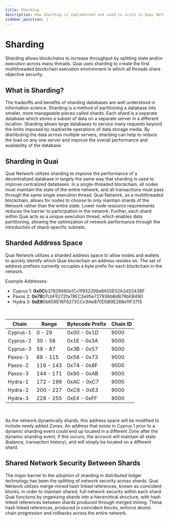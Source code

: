 ```yaml
---
title: Sharding
description: How sharding is implemented and used to scale in Quai Network.
sidebar_position: 1
---
```


# Sharding

Sharding allows blockchains to increase throughput by splitting state and/or execution across many threads. Quai uses sharding to create the first multithreaded blockchain execution environment in which all threads share objective security.

## What is Sharding?

The tradeoffs and benefits of sharding databases are well understood in information science. Sharding is a method of partitioning a database into smaller, more manageable pieces called shards. Each shard is a separate database which stores a subset of data on a separate server in a different location. Sharding allows large databases to service many requests beyond the limits imposed by read/write operations of data storage media. By distributing the data across multiple servers, sharding can help to reduce the load on any one server and improve the overall performance and availability of the database.

## Sharding in Quai

Quai Network utilizes sharding to improve the performance of a decentralized database in largely the same way that sharding is used to improve centralized databases. In a single-threaded blockchain, all nodes must maintain the state of the entire network, and all transactions must pass through the same single execution thread. Quai Network, as a multithreaded blockchain, allows for nodes to choose to only maintain shards of the Network rather than the entire state. Lower node resource requirements reduces the barrier to participation in the network. Further, each shard within Quai acts as a unique execution thread, which enables data partitioning, allowing the optimization of network performance through the introduction of shard-specific subnets.

## Sharded Address Space

Quai Network utilizes a sharded address space to allow nodes and wallets to quickly identify which Quai blockchain an address resides on. The set of address prefixes currently occupies a byte prefix for each blockchain in the network.

Example Addresses:

- Cyprus 1: **0x0C**b37826665e1Cc1f932299a9A55E52A2d20438F
- Paxos 2: **0x78**07cbFE272fa78EC2e95e727936bBdB79bEB49D
- Hydra 3: **0xE8**0b659E16F6273CCc9Ae870D5B9E288e1fF3715

<br />

| Chain    | Range     | Bytecode Prefix | Chain ID |
| -------- | --------- | --------------- | -------- |
| Cyprus-1 | 0 - 29    | 0x00 - 0x1D     | 9000     |
| Cyprus-2 | 30 - 58   | 0x1E - 0x3A     | 9000     |
| Cyprus-3 | 59 - 87   | 0x3B - 0x57     | 9000     |
| Paxos-1  | 88 - 115  | 0x58 - 0x73     | 9000     |
| Paxos-2  | 116 - 143 | 0x74 - 0x8F     | 9000     |
| Paxos-3  | 144 - 171 | 0x90 - 0xAB     | 9000     |
| Hydra-1  | 172 - 199 | 0xAC - 0xC7     | 9000     |
| Hydra-2  | 200 - 227 | 0xC8 - 0xE3     | 9000     |
| Hydra-3  | 228 - 255 | 0xE4 - 0xFF     | 9000     |

<br />

As the network dynamically shards, this address space will be modified to include newly added Zones. An address that exists in Cyprus 1 prior to a dynamic sharding event could end up located in a different Zone after the dynamic sharding event; if this occurs, the account will maintain all state (balance, transaction history), and will simply be located on a different shard.

## Shared Network Security Between Shards

The major barrier to the adoption of sharding in distributed ledger technology has been the splitting of network security across shards. Quai Network utilizes merge-mined hash linked references, known as coincident blocks, in order to maintain shared, full-network security within each shard. Quai functions by organizing shards into a hierarchical structure, with hash linked references between shards produced through merged mining. These hash linked references, produced in coincident blocks, enforce atomic chain progression and rollbacks across the entire network.
